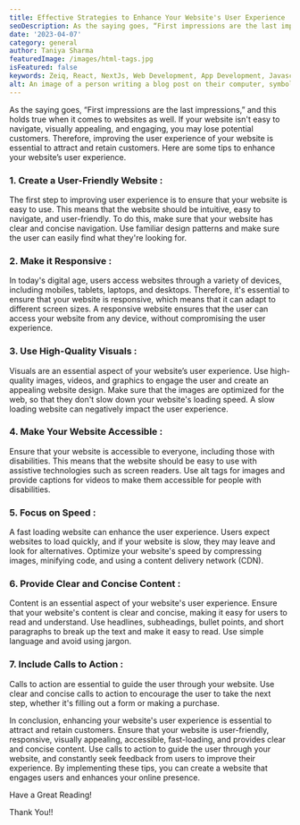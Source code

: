 ```yaml
---
title: Effective Strategies to Enhance Your Website's User Experience
seoDescription: As the saying goes, “First impressions are the last impressions,” and this holds true when it comes to websites as well. If your website isn't easy to navigate, visually appealing, and engaging, you may lose potential customers. Therefore, improving the user experience of your website is essential to attract and retain customers.
date: '2023-04-07'
category: general
author: Taniya Sharma
featuredImage: /images/html-tags.jpg
isFeatured: false
keywords: Zeiq, React, NextJs, Web Development, App Development, Javascript, Website, SEO, Responsive websites
alt: An image of a person writing a blog post on their computer, symbolizing the art of blogging.
---
```


As the saying goes, “First impressions are the last impressions,” and this holds true when it comes to websites as well. If your website isn't easy to navigate, visually appealing, and engaging, you may lose potential customers. Therefore, improving the user experience of your website is essential to attract and retain customers. Here are some tips to enhance your website’s user experience.

### 1.  Create a User-Friendly Website :
The first step to improving user experience is to ensure that your website is easy to use. This means that the website should be intuitive, easy to navigate, and user-friendly. To do this, make sure that your website has clear and concise navigation. Use familiar design patterns and make sure the user can easily find what they're looking for.

### 2. Make it Responsive  :
In today's digital age, users access websites through a variety of devices, including mobiles, tablets, laptops, and desktops. Therefore, it's essential to ensure that your website is responsive, which means that it can adapt to different screen sizes. A responsive website ensures that the user can access your website from any device, without compromising the user experience.

### 3. Use High-Quality Visuals  :
Visuals are an essential aspect of your website’s user experience. Use high-quality images, videos, and graphics to engage the user and create an appealing website design. Make sure that the images are optimized for the web, so that they don't slow down your website's loading speed. A slow loading website can negatively impact the user experience.

### 4. Make Your Website Accessible   :
Ensure that your website is accessible to everyone, including those with disabilities. This means that the website should be easy to use with assistive technologies such as screen readers. Use alt tags for images and provide captions for videos to make them accessible for people with disabilities.

### 5. Focus on Speed :
A fast loading website can enhance the user experience. Users expect websites to load quickly, and if your website is slow, they may leave and look for alternatives. Optimize your website's speed by compressing images, minifying code, and using a content delivery network (CDN).

### 6. Provide Clear and Concise Content :

Content is an essential aspect of your website's user experience. Ensure that your website's content is clear and concise, making it easy for users to read and understand. Use headlines, subheadings, bullet points, and short paragraphs to break up the text and make it easy to read. Use simple language and avoid using jargon.

### 7. Include Calls to Action :

Calls to action are essential to guide the user through your website. Use clear and concise calls to action to encourage the user to take the next step, whether it's filling out a form or making a purchase.

In conclusion, enhancing your website's user experience is essential to attract and retain customers. Ensure that your website is user-friendly, responsive, visually appealing, accessible, fast-loading, and provides clear and concise content. Use calls to action to guide the user through your website, and constantly seek feedback from users to improve their experience. By implementing these tips, you can create a website that engages users and enhances your online presence.

Have a Great Reading!

Thank You!!

